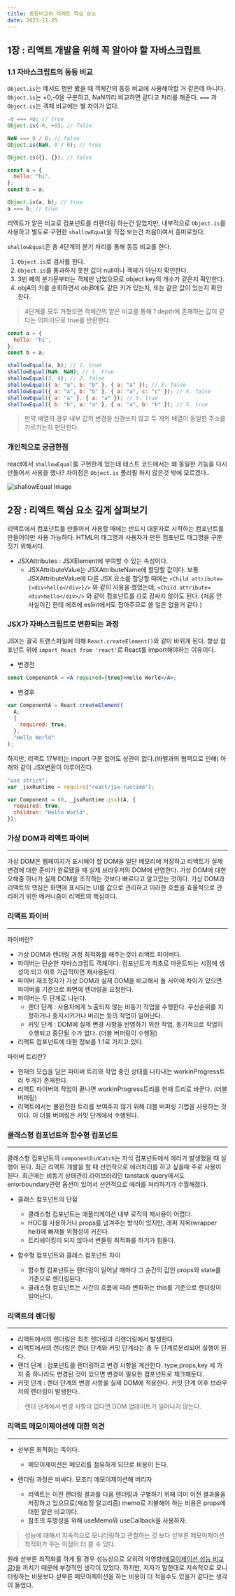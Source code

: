 ```yaml
---
title: 동등비교와 리액트 핵심 요소
date: 2023-11-25
---
```


## 1장 : 리액트 개발을 위해 꼭 알아야 할 자바스크립트

### 1.1 자바스크립트의 동등 비교

`Object.is`는 메서드 명만 봤을 때 객체간의 동등 비교에 사용해야할 거 같은데 아니다.
`Object.is`는 +0,-0을 구분하고, NaN끼리 비교하면 같다고 처리를 해준다.
`===` 과 `Object.is`는 객체 비교에는 별 차이가 없다.

```javascript
-0 === +0; // true
Object.is(-0, +0); // false

NaN === 0 / 0; // false
Object.is(NaN, 0 / 0); // true

Object.is({}, {}); // false

const a = {
  hello: "hi",
};
const b = a;

Object.is(a, b); // true
a === b; // true
```

리액트가 얕은 비교로 컴포넌트를 리렌더링 하는건 알았지만, 내부적으로 `Object.is`를 사용하고 별도로 구현한 `shallowEqual`을 직접 보는건 처음이여서 흥미로웠다.

`shallowEqual`은 총 4단계의 분기 처리를 통해 동등 비교를 한다.

1. `Object.is`로 검사를 한다.
2. `Object.is`를 통과하지 못한 값이 null이나 객체가 아닌지 확인한다.
3. 3번 째의 분기문부터는 객체만 남았으므로 object key의 개수가 같은지 확인한다.
4. objA의 키를 순회하면서 objB에도 같은 키가 있는지, 또는 같은 값이 있는지 확인한다.

> 4단계를 모두 거쳤으면 객체간의 얕은 비교를 통해 1 depth에 존재하는 값이 같다는 의미이므로 true를 반환한다.

```javascript
const a = {
  hello: "hi",
};
const b = a;

shallowEqual(a, b); // 1. true
shallowEqual(NaN, NaN); // 1. true
shallowEqual(3, 4); // 2. false
shallowEqual({ a: "a", b: "b" }, { a: "a" }); // 3. false
shallowEqual({ a: "a", b: "b" }, { a: "a", c: "c" }); // 4. false
shallowEqual({ a: "a" }, { a: "a" }); // 5. true
shallowEqual({ b: "b", a: "a" }, { a: "a", b: "b" }); // 5. true
```

> 만약 배열의 경우 내부 값의 변경을 신경쓰지 않고 두 개의 배열이 동일한 주소를 가르키는지 판단한다.

### 개인적으로 궁금한점

react에서 `shallowEqual`를 구현한게 있는데 테스트 코드에서는 왜 동일한 기능을 다시 만들어서 사용을 했나?
차이점은 `Object.is` 폴리필 하지 않은것 밖에 모르겠다..

![shallowEqual Image](/posts/note/shallowEqual.png)

## 2장 : 리액트 핵심 요소 깊게 살펴보기

리액트에서 컴포넌트를 만들어서 사용할 때에는 반드시 대문자로 시작하는 컴포넌트를 만들어야만 사용 가능하다.
HTML의 태그명과 사용자가 만든 컴포넌트 태그명을 구분 짓기 위해서다.

- JSXAttributes : JSXElement에 부여할 수 있는 속성이다.
  - JSXAttributeValue는 JSXAttributeName에 할당할 값이다. 보통 JSXAttributeValue에 다른 JSX 요소를 할당할 때에는 `<Child attribute={<div>hello</div>}/>` 와 같이 사용을 했었는데, `<Child attribute=<div>hello</div>/>` 와 같이 컴포넌트를 {}로 감싸지 않아도 된다. (처음 안 사실이긴 한데 에초에 eslint에서도 잡아주므로 쓸 일은 없을거 같다.)

### JSX가 자바스크립트로 변환되는 과정

JSX는 결국 트랜스파일에 의해 `React.createElement()`와 같이 바뀌게 된다. 항상 컴포넌트 위에 `import React from 'react'`로 React를 import해야하는 이유이다.

- 변경전

```jsx
const ComponentA = <A required={true}>Hello World</A>;
```

- 변경후

```javascript
var ComponentA = React.createElement(
  A,
  {
    required: true,
  },
  "Hello World"
);
```

하지만, 리액트 17부터는 import 구문 없어도 상관이 없다.(바벨과의 협력으로 인해) 아래와 같이 JSX변환이 이루어진다.

```javascript
"use strict";
var _jsxRuntime = require("react/jsx-runtime");

var Component = (0, _jsxRuntime.jsx)(A, {
  required: true,
  children: "Hello World",
});
```

### 가상 DOM과 리액트 파이버

---

가상 DOM은 웹페이지가 표시해야 할 DOM을 일단 메모리에 저장하고 리액트가 실제 변경에 대한 준비가 완료됐을 때 실제 브라우저의 DOM에 반영한다.
가상 DOM에 대한 오해중 하나가 실제 DOM을 조작하는 것보다 빠르다고 알고있는 것이다.
가상 DOM과 리액트의 핵심은 화면에 표시되는 UI를 값으로 관리하고 이러한 흐름을 효율적으로 관리하기 위한 메커니즘이 리액트의 핵심이다.

### 리액트 파이버

---

파이버란?

- 가상 DOM과 렌더링 과정 최적화를 해주는것이 리액트 파이버다.
- 파이버는 단순한 자바스크립트 객체이다. 컴포넌트가 최초로 마운트되는 시점에 생성이 되고 이후 가급적이면 재사용된다.
- 파이버 재조정자가 가상 DOM과 실제 DOM을 비교해서 둘 사이에 차이가 있으면 파이버를 기준으로 화면에 렌더링을 요청한다.
- 파이버는 두 단계로 나뉜다.
  - 랜더 단계 : 사용자에게 노출되지 않는 비동기 작업을 수행한다. 우선순위를 지정하거나 중지시키거나 버리는 등의 작업이 일어난다.
  - 커밋 단계 : DOM에 실제 변경 사항을 반영하기 위한 작업, 동기적으로 작업이 수행되고 중단될 수가 없다. (더블 버퍼링이 수행됨)
- 리액트 컴포넌트에 대한 정보를 1:1로 가지고 있다.

파이버 트리란?

- 현재의 모습을 담은 파이버 트리와 작업 중인 상태를 나타내는 workInProgress트리 두개가 존재한다.
- 리액트 파이버의 작업이 끝나면 workInProgress트리를 현재 트리로 바꾼다. (더블 버퍼링)
- 리액트에서는 불완전한 트리를 보여주지 않기 위해 더블 버퍼링 기법을 사용하는 것이다. 이 더블 버퍼링은 커밋 단계에서 수행된다.

### 클래스형 컴포넌트와 함수형 컴포넌트

---

클래스형 컴포넌트의 `componentDidCatch`는 자식 컴포넌트에서 에러가 발생했을 때 실행이 된다.
최근 리액트 개발을 할 때 선언적으로 에러처리를 하고 싶을때 주로 사용이 된다.
최근에는 비동기 상태관리 라이브러리인 tanstack query에서도 errorboundary관련 옵션이 있어서 선언적으로 에러를 처리하기가 수월해졌다.

- 클래스 컴포넌트의 단점

  - 클래스형 컴포넌트는 애플리케이션 내부 로직의 재사용이 어렵다.
  - HOC를 사용하거나 props를 넘겨주는 방식이 있지만, 래퍼 지옥(wrapper hell)에 빠져들 위험성이 커진다.
  - 트리쉐이킹이 되지 않아서 번들링 최적화를 하기가 힘들다.

- 함수형 컴포넌트와 클래스 컴포넌트 차이

  - 함수형 컴포넌트는 렌더링이 일어날 때마다 그 순간의 값인 props와 state를 기준으로 렌더링된다.
  - 클래스형 컴포넌트는 시간의 흐름에 따라 변화하는 this를 기준으로 렌더링이 일어난다.

### 리액트의 렌더링

---

- 리액트에서의 렌더링은 최초 렌더링과 리렌더링에서 발생한다.
- 리액트에서의 랜더링은 랜더 단계와 커밋 단계라는 총 두 단계로분리되어 실행이 된다.
- 랜더 단계 : 컴포넌트를 랜더링하고 변경 사항을 계산한다. type,props,key 세 가지 중 하나라도 변경된 것이 있으면 변경이 필요한 컴포넌트로 체크해둔다.
- 커밋 단계 : 렌더 단계의 변경 사항을 실제 DOM에 적용한다. 커밋 단계 이후 브라우저의 렌더링이 발생한다.

> 랜더 단계에서 변경 사항이 없다면 DOM 업데이트가 일어나지 않는다.

### 리액트 메모이제이션에 대한 의견

---

- 섣부른 최적화는 독이다.

  - 메모이제이션은 메모리를 점유하게 되므로 비용이 든다.

- 렌더링 과정은 비싸다. 모조리 메모이제이션해 버리자
  - 리액트는 이전 랜더링 결과를 다음 렌더링과 구별하기 위해 이미 이전 결과물을 저장하고 있으므로(재조정 알고리즘) memo로 지불해야 하는 비용은 props에 대한 얕은 비교이다.
  - 참조의 투명성을 위해 useMemo와 useCallback을 사용하자.

> 성능에 대해서 지속적으로 모니터링하고 관찰하는 것 보다 섣부른 메모이제이션 최적화가 주는 이점이 더 클 수 있다.

원래 섣부른 최적화를 하게 될 경우 성능상으로 오히려 악영향([메모이제이션 성능 비교 글](https://github.com/yeonjuan/dev-blog/blob/master/JavaScript/should-you-really-use-usememo.md))을 끼치기 때문에 부정적인 생각이 있었다.
하지만, 저자가 말한대로 지속적으로 모니터링하는 비용보다 섣부른 메모이제이션을 하는 비용이 더 적을수도 있을거 같다는 생각이 들었다.
